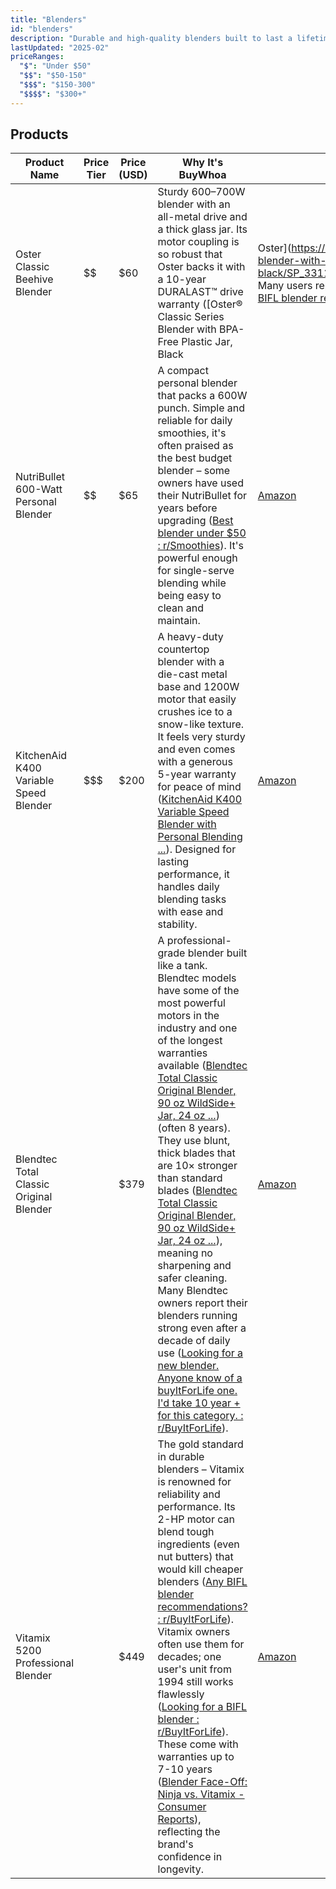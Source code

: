 ```yaml
---
title: "Blenders"
id: "blenders"
description: "Durable and high-quality blenders built to last a lifetime."
lastUpdated: "2025-02"
priceRanges:
  "$": "Under $50"
  "$$": "$50-150"
  "$$$": "$150-300"
  "$$$$": "$300+"
---
```


## Products

| Product Name | Price Tier | Price (USD) | Why It's BuyWhoa | Link to Buy |
|--------------|------------|-------------|------------------|-------------|
| Oster Classic Beehive Blender | $$ | $60 | Sturdy 600–700W blender with an all-metal drive and a thick glass jar. Its motor coupling is so robust that Oster backs it with a 10-year DURALAST™ drive warranty ([Oster® Classic Series Blender with BPA-Free Plastic Jar, Black | Oster](https://www.oster.com/blenders/kitchen-blenders/oster-classic-series-blender-with-bpa-free-plastic-jar-black/SP_331146.html#:~:text=%2A%202,3%20Year%20Satisfaction%20Guarantee)). Many users report these classic Osterizers running for decades without issues ([Any BIFL blender recommendations? : r/BuyItForLife](https://www.reddit.com/r/BuyItForLife/comments/shu2yb/any_bifl_blender_recommendations/#:~:text=We%20have%20an%20early%2050%27s,old%2C%20runs%20great%2C%20used%20regularly)). | [Amazon](https://www.amazon.com/dp/B00005QFKG?tag=buywhoa-20) |
| NutriBullet 600-Watt Personal Blender | $$ | $65 | A compact personal blender that packs a 600W punch. Simple and reliable for daily smoothies, it's often praised as the best budget blender – some owners have used their NutriBullet for years before upgrading ([Best blender under $50 : r/Smoothies](https://www.reddit.com/r/Smoothies/comments/awoqqs/best_blender_under_50/#:~:text=The%20best%20blender%20under%20%2450,I%20upgraded%20to%20a%20Vitamix)). It's powerful enough for single-serve blending while being easy to clean and maintain. | [Amazon](https://www.amazon.com/dp/B07CTBHQZK?tag=buywhoa-20) |
| KitchenAid K400 Variable Speed Blender | $$$ | $200 | A heavy-duty countertop blender with a die-cast metal base and 1200W motor that easily crushes ice to a snow-like texture. It feels very sturdy and even comes with a generous 5-year warranty for peace of mind ([KitchenAid K400 Variable Speed Blender with Personal Blending ...](https://www.amazon.com/KitchenAid-KSB4031BM-Variable-Blender-Personal/dp/B09BBNVNYG#:~:text=,I%20love%20it)). Designed for lasting performance, it handles daily blending tasks with ease and stability. | [Amazon](https://www.amazon.com/dp/B09TD77SG2?tag=buywhoa-20) |
| Blendtec Total Classic Original Blender | $$$$ | $379 | A professional-grade blender built like a tank. Blendtec models have some of the most powerful motors in the industry and one of the longest warranties available ([Blendtec Total Classic Original Blender, 90 oz WildSide+ Jar, 24 oz ...](https://www.amazon.com/Blendtec-Total-Classic-Original-Blender/dp/B083PYZQKM#:~:text=,without%20the%20cuts%20and%20pokes)) (often 8 years). They use blunt, thick blades that are 10× stronger than standard blades ([Blendtec Total Classic Original Blender, 90 oz WildSide+ Jar, 24 oz ...](https://www.amazon.com/Blendtec-Total-Classic-Original-Blender/dp/B083PYZQKM#:~:text=,without%20the%20cuts%20and%20pokes)), meaning no sharpening and safer cleaning. Many Blendtec owners report their blenders running strong even after a decade of daily use ([Looking for a new blender. Anyone know of a buyItForLife one. I'd take 10 year + for this category. : r/BuyItForLife](https://www.reddit.com/r/BuyItForLife/comments/18zm9wy/looking_for_a_new_blender_anyone_know_of_a/#:~:text=KitrionaC)). | [Amazon](https://www.amazon.com/dp/B083PYZQKM?tag=buywhoa-20) |
| Vitamix 5200 Professional Blender | $$$$ | $449 | The gold standard in durable blenders – Vitamix is renowned for reliability and performance. Its 2-HP motor can blend tough ingredients (even nut butters) that would kill cheaper blenders ([Any BIFL blender recommendations? : r/BuyItForLife](https://www.reddit.com/r/BuyItForLife/comments/shu2yb/any_bifl_blender_recommendations/#:~:text=match%20at%20L337%20Vitamix,kill%20most%20of%20the%20blenders)). Vitamix owners often use them for decades; one user's unit from 1994 still works flawlessly ([Looking for a BIFL blender : r/BuyItForLife](https://www.reddit.com/r/BuyItForLife/comments/15dmq0u/looking_for_a_bifl_blender/#:~:text=%E2%80%A2)). These come with warranties up to 7-10 years ([Blender Face-Off: Ninja vs. Vitamix - Consumer Reports](https://www.consumerreports.org/appliances/blenders/ninja-vs-vitamix-full-size-blender-face-off-a9253624628/#:~:text=Reports%20www,even%20if%20your%20Ninja)), reflecting the brand's confidence in longevity. | [Amazon](https://www.amazon.com/dp/B008H4SLV6?tag=buywhoa-20) |
